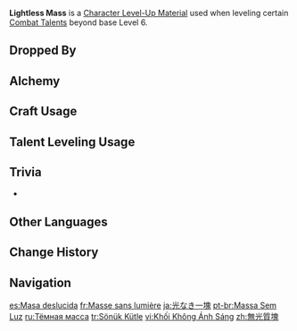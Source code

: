 {{Item Infobox
|title        = Light&shy;less Mass
|id           = 113056
|image        = Item Lightless Mass.png
|type         = Character Level-Up Materials
|invCategory  = Character Development Items
|group        = All-Devouring Narwhal Materials
|group2       = Weekly Boss Drops
|quality      = 5
|description  = A fragment produced from the intense battle against the All-Devouring Narwhal.<br>The universe is a dark and cold place.<br>But look carefully. Inside are always faint glimmers of light, like pearls gleaming from within the sand, splinters of diamond sprinkled over asphalt, lights lancing through the fog on a misty night, and sparks that ignite the brightest blazes.
|source1      = Lv. 70+ [[All-Devouring Narwhal]] Reward
}}
'''Lightless Mass''' is a [[Character Level-Up Material]] used when leveling certain [[Combat Talents]] beyond base Level 6.

==Dropped By==
{{Dropped By|level=70}}

==Alchemy==
{{Recipe
|type = Converting
|Lightless Silk String = 1
|Dream Solvent = 1
|sort = Lightless Silk String;Dream Solvent
}}
{{Recipe
|type = Converting
|Lightless Eye of the Maelstrom = 1
|Dream Solvent = 1
|sort = Lightless Eye of the Maelstrom;Dream Solvent
}}

==Craft Usage==
{{Craft Usage}}

==Talent Leveling Usage==
{{Talent Leveling Usage}}

==Trivia==
* {{Mail Attachments by Category List}}

==Other Languages==
{{Other Languages
|en       = Lightless Mass
|zhs      = 无光质块
|zhs_rm   = 
|zht      = 無光質塊
|zht_rm   = 
|zh_tl    = 
|ja       = 光なき一塊
|ja_rm    = Hikari-naki Ikkai
|ja_tl    = 
|ko       = 빛 없는 물질
|ko_rm    = 
|ko_tl    = 
|es       = Masa deslucida
|es_tl    = Dulled Mass
|fr       = Masse sans lumière
|fr_tl    = Lightless Mass
|ru       = Тёмная масса
|ru_tl    = Dark Mass
|th       = Lightless Mass
|vi       = Khối Không Ánh Sáng
|vi_tl    = Lightless Lump
|de       = Aphotische Masse
|de_tl    = Aphotic Mass
|id       = Lightless Mass
|pt       = Massa Sem Luz
|pt_tl    = 
|tr       = Sönük Kütle
|tr_tl    = Dim Mass
|it       = Massa senza luce
|it_tl    = Lightless Mass
}}

==Change History==
{{Change History|4.2}}

==Navigation==
{{Development Item Navbox|Character Level-Up Materials}}

[[es:Masa deslucida]]
[[fr:Masse sans lumière]]
[[ja:光なき一塊]]
[[pt-br:Massa Sem Luz]]
[[ru:Тёмная масса]]
[[tr:Sönük Kütle]]
[[vi:Khối Không Ánh Sáng]]
[[zh:無光質塊]]